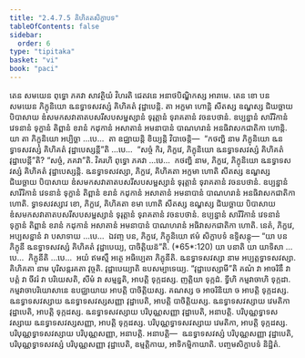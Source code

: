 ```yaml
---
title: "2.4.7.5 គិហិគតសិក្ខាបទ"
tableOfContents: false
sidebar:
  order: 6
type: "tipitaka"
basket: "vi"
book: "paci"
---
```



<DynamicBreadcrumb />

<Division number="1090" book="paci">

<Paragraph number="3230" book="paci">
តេន សមយេន ពុទ្ធោ ភគវា សាវត្ថិយំ វិហរតិ ជេតវនេ អនាថបិណ្ឌិកស្ស អារាមេ. តេន ខោ បន សមយេន ភិក្ខុនិយោ ឩនទ្វាទសវស្សំ គិហិគតំ វុដ្ឋាបេន្តិ. តា អក្ខមា ហោន្តិ សីតស្ស ឧណ្ហស្ស ជិឃច្ឆាយ បិបាសាយ ឌំសមកសវាតាតបសរីសបសម្ផស្សានំ ទុរុត្តានំ ទុរាគតានំ វចនបថានំ. ឧប្បន្នានំ សារីរិកានំ វេទនានំ ទុក្ខានំ តិព្ពានំ ខរានំ កដុកានំ អសាតានំ អមនាបានំ បាណហរានំ អនធិវាសកជាតិកា ហោន្តិ.
</Paragraph>

<Paragraph number="3231" book="paci">
យា តា ភិក្ខុនិយោ អប្បិច្ឆា …បេ…  តា ឧជ្ឈាយន្តិ ខិយ្យន្តិ វិបាចេន្តិ—  “កថញ្ហិ នាម ភិក្ខុនិយោ ឩនទ្វាទសវស្សំ គិហិគតំ វុដ្ឋាបេស្សន្តី”តិ …បេ…  “សច្ចំ កិរ, ភិក្ខវេ, ភិក្ខុនិយោ ឩនទ្វាទសវស្សំ គិហិគតំ វុដ្ឋាបេន្តី”តិ? “សច្ចំ, ភគវា”តិ. វិគរហិ ពុទ្ធោ ភគវា …បេ…  កថញ្ហិ នាម, ភិក្ខវេ, ភិក្ខុនិយោ ឩនទ្វាទសវស្សំ គិហិគតំ វុដ្ឋាបេស្សន្តិ. ឩនទ្វាទសវស្សា, ភិក្ខវេ, គិហិគតា អក្ខមា ហោតិ សីតស្ស ឧណ្ហស្ស ជិឃច្ឆាយ បិបាសាយ ឌំសមកសវាតាតបសរីសបសម្ផស្សានំ ទុរុត្តានំ ទុរាគតានំ វចនបថានំ. ឧប្បន្នានំ សារីរិកានំ វេទនានំ ទុក្ខានំ តិព្ពានំ ខរានំ កដុកានំ អសាតានំ អមនាបានំ បាណហរានំ អនធិវាសកជាតិកា ហោតិ. ទ្វាទសវស្សាវ ខោ, ភិក្ខវេ, គិហិគតា ខមា ហោតិ សីតស្ស ឧណ្ហស្ស ជិឃច្ឆាយ បិបាសាយ ឌំសមកសវាតាតបសរីសបសម្ផស្សានំ ទុរុត្តានំ ទុរាគតានំ វចនបថានំ. ឧប្បន្នានំ សារីរិកានំ វេទនានំ ទុក្ខានំ តិព្ពានំ ខរានំ កដុកានំ អសាតានំ អមនាបានំ បាណហរានំ អធិវាសកជាតិកា ហោតិ. នេតំ, ភិក្ខវេ, អប្បសន្នានំ វា បសាទាយ …បេ…  ឯវញ្ច បន, ភិក្ខវេ, ភិក្ខុនិយោ ឥមំ សិក្ខាបទំ ឧទ្ទិសន្តុ—
</Paragraph>

</Division>
<Division number="1091" book="paci">

<Paragraph number="3232" book="paci">
<Emphasis>“យា បន ភិក្ខុនី ឩនទ្វាទសវស្សំ គិហិគតំ វុដ្ឋាបេយ្យ, បាចិត្តិយន៑”</Emphasis>តិ. (*65*:<Emphasis>120</Emphasis>)
</Paragraph>

</Division>
<Division number="1092" book="paci">

<Paragraph number="3233" book="paci">
<Emphasis>យា បនា</Emphasis>តិ យា យាទិសា …បេ…  <Emphasis>ភិក្ខុនី</Emphasis>តិ …បេ…  អយំ ឥមស្មឹ អត្ថេ អធិប្បេតា ភិក្ខុនីតិ.
</Paragraph>

<Paragraph number="3234" book="paci">
<Emphasis>ឩនទ្វាទសវស្សា</Emphasis> នាម អប្បត្តទ្វាទសវស្សា. <Emphasis>គិហិគតា</Emphasis> នាម បុរិសន្តរគតា វុច្ចតិ. <Emphasis>វុដ្ឋាបេយ្យា</Emphasis>តិ ឧបសម្បាទេយ្យ.
</Paragraph>

<Paragraph number="3235" book="paci">
“វុដ្ឋាបេស្សាមី”តិ គណំ វា អាចរិនឹ វា បត្តំ វា ចីវរំ វា បរិយេសតិ, សីមំ វា សម្មន្នតិ, អាបត្តិ ទុក្កដស្ស. ញត្តិយា ទុក្កដំ. ទ្វីហិ កម្មវាចាហិ ទុក្កដា. កម្មវាចាបរិយោសានេ ឧបជ្ឈាយាយ អាបត្តិ បាចិត្តិយស្ស. គណស្ស ច អាចរិនិយា ច អាបត្តិ ទុក្កដស្ស.
</Paragraph>

</Division>
<Division number="1093" book="paci">

<Paragraph number="3236" book="paci">
ឩនទ្វាទសវស្សាយ ឩនទ្វាទសវស្សសញ្ញា វុដ្ឋាបេតិ, អាបត្តិ បាចិត្តិយស្ស. ឩនទ្វាទសវស្សាយ វេមតិកា វុដ្ឋាបេតិ, អាបត្តិ ទុក្កដស្ស. ឩនទ្វាទសវស្សាយ បរិបុណ្ណសញ្ញា វុដ្ឋាបេតិ, អនាបត្តិ.
</Paragraph>

<Paragraph number="3237" book="paci">
បរិបុណ្ណទ្វាទសវស្សាយ ឩនទ្វាទសវស្សសញ្ញា, អាបត្តិ ទុក្កដស្ស. បរិបុណ្ណទ្វាទសវស្សាយ វេមតិកា, អាបត្តិ ទុក្កដស្ស. បរិបុណ្ណទ្វាទសវស្សាយ បរិបុណ្ណសញ្ញា, អនាបត្តិ.
</Paragraph>

</Division>
<Division number="1094" book="paci">

<Paragraph number="3238" book="paci">
អនាបត្តិ—  ឩនទ្វាទសវស្សំ បរិបុណ្ណសញ្ញា វុដ្ឋាបេតិ, បរិបុណ្ណទ្វាទសវស្សំ បរិបុណ្ណសញ្ញា វុដ្ឋាបេតិ, ឧម្មត្តិកាយ, អាទិកម្មិកាយាតិ.

</Paragraph>
</Division>

<Paragraph number="3239" type="center" book="paci">
បញ្ចមសិក្ខាបទំ និដ្ឋិតំ.
</Paragraph>